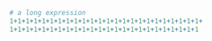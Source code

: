 ```r
# a long expression
1+1+1+1+1+1+1+1+1+1+1+1+1+1+1+1+1+1+1+1+1+1+1+1+
1+1+1+1+1+1+1+1+1+1+1+1+1+1+1+1+1+1+1+1+1+1+1+1
```
